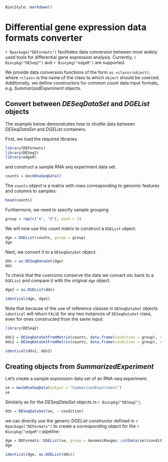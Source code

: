 <!-- rmarkdown v1 -->
<!--
%\VignetteIndexEntry{Differential gene expression data formats converter}
%\VignettePackage{DEFormats}
%\VignetteEngine{knitr::knitr}
-->

```r
BiocStyle::markdown()
```

# Differential gene expression data formats converter

`r Rpackage("DEFormats")` facilitates data conversion between most widely used tools for differential gene expression analysis.
Currently, `r Biocpkg("DESeq2")` and `r Biocpkg("edgeR")` are supported.

We provide data conversion functions of the form `as.<class>(object)`, where `<class>` is the name of the class to which `object` should be coerced. Additionally, we define constructors for common count data input formats, e.g. *SummarizedExperiment* objects.

## Convert between *DESeqDataSet* and *DGEList* objects

The example below demonstrates how to shuttle data between *DESeqDataSet* and *DGEList* containers.

First, we load the required libraries 

```r
library(DEFormats)
library(DESeq2)
library(edgeR)
```

and construct a sample RNA seq experiment data set.

```r
counts = mockRnaSeqData()
```

The `counts` object is a matrix with rows corresponding to genomic features and columns to samples:

```r
head(counts)
````

Furthermore, we need to specify sample grouping

```r
group = rep(c("A", "B"), each = 3)
```

We will now use this count matrix to construct a `DGEList` object.

```r
dge = DGEList(counts, group = group)
dge
```

Next, we convert it to a `DESeqDataSet` object:

```r
dds = as.DESeqDataSet(dge)
dds
```

To check that the coercions conserve the data we convert `dds` back to a `DGEList` and compare it with the original `dge` object.

```r
dge2 = as.DGEList(dds)

identical(dge, dge2)
```

Note that because of the use of reference classes in `DESeqDataSet` objects `identical` will return `FALSE` for any two instances of `DESeqDataSet` class, even for ones constructed from the same input:

```r
library(DESeq2)

dds1 = DESeqDataSetFromMatrix(counts, data.frame(condition = group), ~ condition)
dds2 = DESeqDataSetFromMatrix(counts, data.frame(condition = group), ~ condition)

identical(dds1, dds2)
```



## Creating objects from *SummarizedExperiment*

Let's create a sample expression data set of an RNA-seq experiment.

```r
se = mockRnaSeqData(output = "SummarizedExperiment")
se
```

Similarly as for the *DESeqDataSet* objects in `r Biocpkg("DESeq2")`,

```r
dds = DESeqDataSet(se, ~ condition)
```

we can directly use the generic *DGEList* constructor defined in `r Rpackage("DEFormats")` to create a corresponding object for the `r Biocpkg("edgeR")` pipeline:

```r
dge = DEFormats::DGEList(se, group = GenomicRanges::colData(se)$condition)
dge
```

```r
identical(dge, as.DGEList(dds))
```
